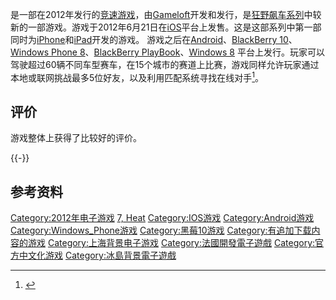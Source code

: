 {{expand|time=2014-06-24T06:00:08+00:00}}
{{noteTA
|G1=Games
|1=zh-cn:极速热力; zh-tw:極熱快感;
}}
{{infobox video game
|title =狂野飙车7：极速热力
|english= Asphalt 7: Heat
|image = 
|developer = [[Gameloft|Gameloft]]
|publisher = Gameloft
|series = [[狂野飙车系列|狂野飙车系列]]
|platforms = [[iOS|iOS]]、[[Android|Android]]、[[BlackBerry_10|BlackBerry 10]]、[[Windows_Phone_8|Windows Phone 8]]、[[BlackBerry_PlayBook|BlackBerry PlayBook]]、[[Windows_8|Windows 8]] 
|released = '''iOS'''<br/>2012年6月21日<br/>'''Android'''<br/>2012年6月25日<ref name="Androidrelease">{{cite web|url=http://www.modojo.com/news/asphalt_7_heat_drifts_to_android_june_25|title=Asphalt 7: Heat Drifts To Android June 25|publisher=Modojo|date=June 22, 2012|last=Buffa|first=Chris|accessdate=October 17, 2013|archive-date=2016-04-13|archive-url=https://web.archive.org/web/20160413234713/http://www.modojo.com/news/asphalt_7_heat_drifts_to_android_june_25|dead-url=no}}</ref><br/>'''BlackBerry 10'''<br/>2013年2月21日<ref name="blackberry">{{cite web|url=http://n4bb.com/gameloft-releases-asphalt-7-heat-blackberry10/|title=Gameloft Releases Asphalt 7 Heat for BlackBerry 10|last=deRusett|first=Stephen|publisher=N4BB|date=February 21, 2013|accessdate=August 29, 2013|archive-date=2014-04-01|archive-url=https://web.archive.org/web/20140401194147/http://n4bb.com/gameloft-releases-asphalt-7-heat-blackberry10/|dead-url=no}}</ref><br/>'''Windows Phone 8'''<br/>2013年2月27日<ref name="Windows">{{cite web|url=http://www.wpcentral.com/asphalt-7-races-xbox-windows-phone-8|title=Asphalt 7: Heat races onto Xbox Windows Phone 8 with realtime multiplayer|publisher=Windows Phone Central|first=Paul|last=Acevedo|date=February 27, 2013|accessdate=July 30, 2013|archive-date=2014-03-12|archive-url=https://web.archive.org/web/20140312223057/http://www.wpcentral.com/asphalt-7-races-xbox-windows-phone-8|dead-url=no}}</ref><br/>'''BlackBerry PlayBook'''<br/>2013年4月3日<ref name="PlayBook">{{cite web|url=http://www.berryreview.com/2013/04/03/gameloft-brings-five-blackberry-10-games-to-the-blackberry-playbook/|title=Gameloft Brings Five BlackBerry 10 Games to the BlackBerry PlayBook|publisher=Berry Review|first=Ronen|last=Halevy|date=April 3, 2013|accessdate=August 31, 2013|archive-date=2020-11-25|archive-url=https://web.archive.org/web/20201125195402/http://www.berryreview.com/2013/04/03/gameloft-brings-five-blackberry-10-games-to-the-blackberry-playbook/|dead-url=no}}</ref><br/>'''Windows 8'''<br/>2013年8月22日<ref name="Windows 8">{{cite web|url=http://www.wpcentral.com/asphalt-7-windows-8-review|title=Asphalt 7 for Windows 8 Review: The first cross-platform Windows racing game|publisher=Windows Phone Central|first=Paul|last=Acevedo|date=August 24, 2013|accessdate=August 28, 2013|archive-date=2014-08-24|archive-url=https://web.archive.org/web/20140824211714/http://www.wpcentral.com/asphalt-7-windows-8-review|dead-url=no}}</ref>
|genre = [[竞速游戏|竞速游戏]]
|modes = [[单人电子游戏|单人电子游戏]]、[[多人在线游戏|多人在线游戏]]
}}

{{vgname|狂野飙车7：极速热力|en=Asphalt 7: Heat|cn=狂野飙车7：极速热力|tw=狂野飙车7：极热快感|2=又译“'''狂野飙车7：热度'''”、“'''都市赛车7：热度'''”}}是一部在2012年发行的[[竞速游戏|竞速游戏]]，由[[Gameloft|Gameloft]]开发和发行，是[[狂野飙车系列|狂野飙车系列]]中较新的一部游戏。游戏于2012年6月21日在[[iOS|iOS]]平台上发售。这是这部系列中第一部同时为[[iPhone|iPhone]]和[[iPad|iPad]]开发的游戏。 游戏之后在[[Android|Android]]、[[BlackBerry_10|BlackBerry 10]]、[[Windows_Phone_8|Windows Phone 8]]、[[BlackBerry_PlayBook|BlackBerry PlayBook]]、[[Windows_8|Windows 8]] 平台上发行。玩家可以驾驶超过60辆不同车型赛车，在15个城市的赛道上比赛，游戏同样允许玩家通过本地或联网挑战最多5位好友，以及利用匹配系统寻找在线对手<ref>{{cite web|title=iTunes上的“《狂野飙车7:极速热力》”|url=http://itunes.apple.com/cn/app/asphalt-7-heat/id462694916|accessdate=2014-06-23|archive-date=2016-03-20|archive-url=https://web.archive.org/web/20160320111626/https://itunes.apple.com/cn/app/asphalt-7-heat/id462694916|dead-url=no}}</ref>。

==评价==
游戏整体上获得了比较好的评价。


{{Video game reviews
|title='''《狂野飙车7:极速热力》'''
|subtitle = (iOS 版本)
|state = off
|GR = 80.71%<ref name="GR">{{cite web|url=http://www.gamerankings.com/iphone/674894-asphalt-7-heat/index.html|title=Asphalt 7: Heat for iOS|publisher=[[GameRankings|GameRankings]]|date=|accessdate=June 23, 2013|archive-date=2019-12-09|archive-url=https://web.archive.org/web/20191209015228/https://www.gamerankings.com/iphone/674894-asphalt-7-heat/index.html|dead-url=no}}</ref>
|MC = 83/100<ref name="MC">{{cite web|url=http://www.metacritic.com/game/ios/asphalt-7-heat|title=Asphalt 7: Heat (iOS)|publisher=[[Metacritic|Metacritic]]|date=|accessdate=June 18, 2013|archive-date=2019-12-17|archive-url=https://web.archive.org/web/20191217102954/https://www.metacritic.com/game/ios/asphalt-7-heat|dead-url=no}}</ref>
|IGN = 8/10<ref name="IGN">{{cite web| url=http://ie.ign.com/articles/2012/07/19/asphalt-7-heat-review|title=Asphalt 7: Heat Review |publisher=[[IGN|IGN]]|first=George |last=Roush|date=July 18, 2012|accessdate=June 18, 2013}}</ref> 
|rev1 = 148Apps
|rev1Score = {{Rating|4|5}}<ref name="148Apps">{{cite web|url=http://www.148apps.com/reviews/asphalt-7-heat-review/|title=Asphalt 7: Heat Review|publisher=148Apps|first=Lisa|last=Caplan|date=June 22, 2012|accessdate=July 30, 2013|archive-date=2020-11-26|archive-url=https://web.archive.org/web/20201126075448/https://www.148apps.com/reviews/asphalt-7-heat-review/|dead-url=no}}</ref>
|rev2 = ''[[MacLife|MacLife]]''
|rev2Score = {{Rating|3|5}}<ref name="Mac">{{cite web|url=http://www.maclife.com/article/reviews/asphalt_7_heat_review|title=Asphalt 7: Heat Review|publisher=''[[MacLife|MacLife]]''|first=Matt|last=Clark|date=August 3, 2012|accessdate=July 30, 2013|archive-date=2015-09-09|archive-url=https://web.archive.org/web/20150909132916/http://www.maclife.com/article/reviews/asphalt_7_heat_review|dead-url=no}}</ref>
|rev3 = Slide to Play
|rev3Score = 3/4<ref name="Slide">{{cite web|url=http://www.slidetoplay.com/story/asphalt-7-heat-review|title=Asphalt 7: Heat Review|publisher=Slide to Play|first=Nadia|last=Oxford|date=June 21, 2012|accessdate=June 18, 2013|archive-date=2012-12-27|archive-url=https://web.archive.org/web/20121227233732/http://www.slidetoplay.com/story/asphalt-7-heat-review|dead-url=no}}</ref> 
|rev4 = TouchGen
|rev4Score = {{Rating|4|5}}<ref name="Touch Gen">{{cite web|url=http://www.touchgen.net/asphalt-7-heat-review|title=Asphalt 7: Heat Review|publisher=TouchGen|first=Dave|last=LeClair|date=June 21, 2012|accessdate=June 18, 2013|deadurl=yes|archiveurl=https://web.archive.org/web/20130605165637/http://www.touchgen.net/asphalt-7-heat-review|archivedate=2013年6月5日}}</ref> 
|rev5 = [[Wired|Wired]]
|rev5Score = {{Rating|6|10}}<ref name="Wired">{{cite web|url=http://www.wired.com/gamelife/2012/06/review-asphalt-7-heat/|title=Review: Obnoxious Social Features Put the Brakes on Asphalt 7|publisher=[[Wired|Wired.com]]|first=Ryan|last=Rigney|date=June 28, 2012|accessdate=June 18, 2013|archive-date=2013-06-01|archive-url=https://web.archive.org/web/20130601041020/http://www.wired.com/gamelife/2012/06/review-asphalt-7-heat|dead-url=no}}</ref>}}
{{-}}
==参考资料==
<references/>
{{狂野飆車系列}}

{{DEFAULTSORT:Asphalt 7, Heat}}
[[Category:2012年电子游戏|Category:2012年电子游戏]]
[[Category:狂野飆車系列|7, Heat]]
[[Category:IOS游戏|Category:IOS游戏]]
[[Category:Android游戏|Category:Android游戏]]
[[Category:Windows_Phone游戏|Category:Windows_Phone游戏]]
[[Category:黑莓10游戏|Category:黑莓10游戏]]
[[Category:有追加下载内容的游戏|Category:有追加下载内容的游戏]]
[[Category:上海背景电子游戏|Category:上海背景电子游戏]]
[[Category:法國開發電子遊戲|Category:法國開發電子遊戲]]
[[Category:官方中文化游戏|Category:官方中文化游戏]]
[[Category:冰島背景電子遊戲|Category:冰島背景電子遊戲]]
